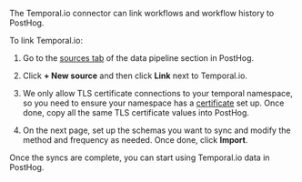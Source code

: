 The Temporal.io connector can link workflows and workflow history to PostHog.

To link Temporal.io:

1. Go to the [sources tab](https://us.posthog.com/pipeline/sources) of the data pipeline section in PostHog.

2. Click **+ New source** and then click **Link** next to Temporal.io.

3. We only allow TLS certificate connections to your temporal namespace, so you need to ensure your namespace has a [certificate](https://docs.temporal.io/cloud/certificates) set up. Once done, copy all the same TLS certificate values into PostHog.

4. On the next page, set up the schemas you want to sync and modify the method and frequency as needed. Once done, click **Import**.

Once the syncs are complete, you can start using Temporal.io data in PostHog.
